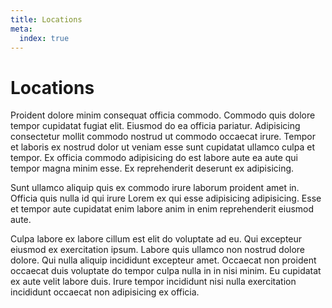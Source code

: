 ```yaml
---
title: Locations
meta:
  index: true
---
```


# Locations

Proident dolore minim consequat officia commodo. Commodo quis dolore tempor cupidatat fugiat elit. Eiusmod do ea officia pariatur. Adipisicing consectetur mollit commodo nostrud ut commodo occaecat irure. Tempor et laboris ex nostrud dolor ut veniam esse sunt cupidatat ullamco culpa et tempor. Ex officia commodo adipisicing do est labore aute ea aute qui tempor magna minim esse. Ex reprehenderit deserunt ex adipisicing.

Sunt ullamco aliquip quis ex commodo irure laborum proident amet in. Officia quis nulla id qui irure Lorem ex qui esse adipisicing adipisicing. Esse et tempor aute cupidatat enim labore anim in enim reprehenderit eiusmod aute.

Culpa labore ex labore cillum est elit do voluptate ad eu. Qui excepteur eiusmod ex exercitation ipsum. Labore quis ullamco non nostrud dolore dolore. Qui nulla aliquip incididunt excepteur amet. Occaecat non proident occaecat duis voluptate do tempor culpa nulla in in nisi minim. Eu cupidatat ex aute velit labore duis. Irure tempor incididunt nisi nulla exercitation incididunt occaecat non adipisicing ex officia.
